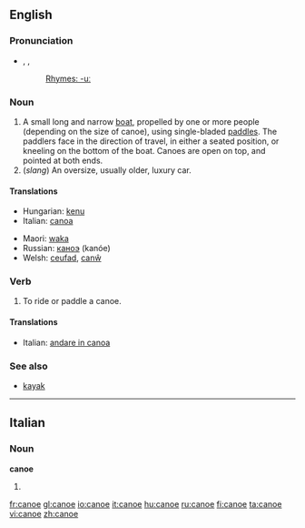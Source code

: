{{wikipedia}}
==English==

===Pronunciation===
*{{AHD|kə-no͞o'}}, {{IPA|/kəˈnuː/}}, {{SAMPA|/k@"nu:/}}
*: [[Rhymes:English:-uː|Rhymes: -uː]]

===Noun===
{{en-noun}}

# A small long and narrow [[boat]], propelled by one or more people (depending on the size of canoe), using single-bladed [[paddle]]s. The paddlers face in the direction of travel, in either a seated position, or kneeling on the bottom of the boat. Canoes are open on top, and pointed at both ends.
# (''slang'') An oversize, usually older, luxury car.

====Translations====
{{top}}
*Hungarian: [[kenu]]
*Italian: [[canoa]] {{f}}
{{mid}}
*Maori: [[waka]]
*Russian: [[каноэ]] (kanóe) {{n}}
*Welsh: [[ceufad]], [[canŵ]]
{{bottom}}

===Verb===
{{en-verb|canoe|d}}

# To ride or paddle a canoe.

====Translations====
{{top}}
*Italian: [[andare in canoa]]
{{mid}}
{{bottom}}

===See also===
*[[kayak]]

----

==Italian==

===Noun===
'''canoe'''

# {{plural of|[[canoa]]}}

[[fr:canoe]]
[[gl:canoe]]
[[io:canoe]]
[[it:canoe]]
[[hu:canoe]]
[[ru:canoe]]
[[fi:canoe]]
[[ta:canoe]]
[[vi:canoe]]
[[zh:canoe]]